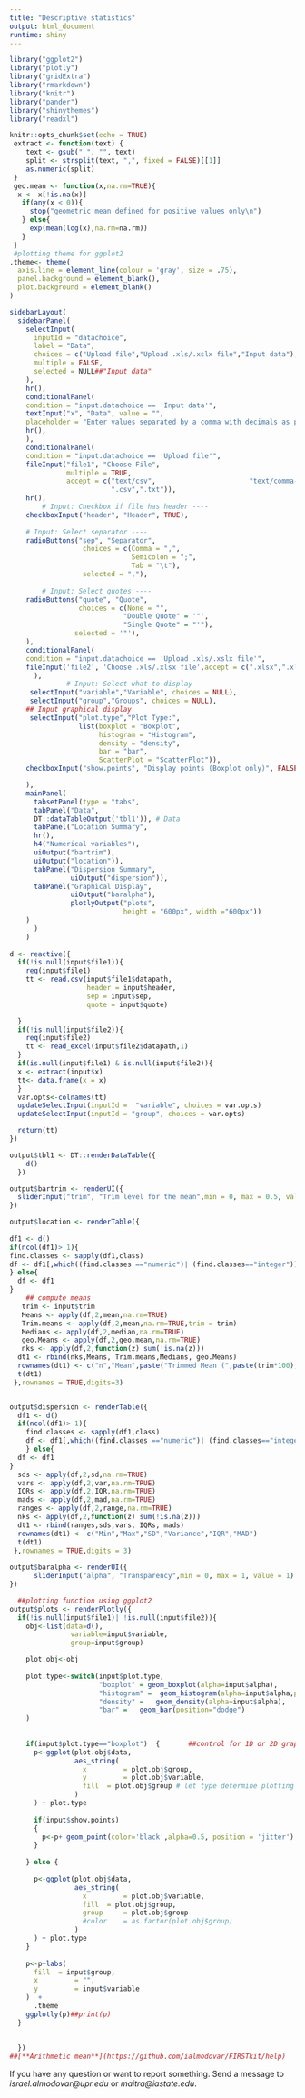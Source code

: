 ---
title: "Descriptive statistics"
output: html_document
runtime: shiny
---


```{r setup, include=FALSE}
library("ggplot2")
library("plotly")
library("gridExtra")
library("rmarkdown")
library("knitr")
library("pander")
library("shinythemes")
library("readxl")

knitr::opts_chunk$set(echo = TRUE)
 extract <- function(text) {
    text <- gsub(" ", "", text)
    split <- strsplit(text, ",", fixed = FALSE)[[1]]
    as.numeric(split)
 }
 geo.mean <- function(x,na.rm=TRUE){
  x <- x[!is.na(x)]
   if(any(x < 0)){
     stop("geometric mean defined for positive values only\n")
   } else{
     exp(mean(log(x),na.rm=na.rm))
   }
 }
 #plotting theme for ggplot2
.theme<- theme(
  axis.line = element_line(colour = 'gray', size = .75),
  panel.background = element_blank(),
  plot.background = element_blank()
)

```


```{r descriptive-stats, echo=FALSE}
sidebarLayout(
  sidebarPanel(
    selectInput(
      inputId = "datachoice",
      label = "Data",
      choices = c("Upload file","Upload .xls/.xslx file","Input data"),
      multiple = FALSE,
      selected = NULL##"Input data"
    ),
    hr(),
    conditionalPanel(
    condition = "input.datachoice == 'Input data'",
    textInput("x", "Data", value = "",
    placeholder = "Enter values separated by a comma with decimals as points, e.g. 1.2, 3.14, 3.1417, etc."),
    hr(),
    ),
    conditionalPanel(
    condition = "input.datachoice == 'Upload file'",
    fileInput("file1", "Choose File",
              multiple = TRUE,
              accept = c("text/csv",                       "text/comma-separated-values,text/plain",
                         ".csv",".txt")),
    hr(),
        # Input: Checkbox if file has header ----
    checkboxInput("header", "Header", TRUE),
        
    # Input: Select separator ----
    radioButtons("sep", "Separator",
                  choices = c(Comma = ",",
                              Semicolon = ";",
                              Tab = "\t"),
                  selected = ","),
        
        # Input: Select quotes ----
    radioButtons("quote", "Quote",
                 choices = c(None = "",
                            "Double Quote" = '"',
                            "Single Quote" = "'"),
                selected = '"'),
    ),
    conditionalPanel(
    condition = "input.datachoice == 'Upload .xls/.xslx file'",
    fileInput('file2', 'Choose .xls/.xlsx file',accept = c(".xlsx",".xls"))
      ),
              # Input: Select what to display
     selectInput("variable","Variable", choices = NULL),
     selectInput("group","Groups", choices = NULL),
    ## Input graphical display
     selectInput("plot.type","Plot Type:",
                 list(boxplot = "Boxplot", 
                      histogram = "Histogram", 
                      density = "density", 
                      bar = "bar",
                      ScatterPlot = "ScatterPlot")),
    checkboxInput("show.points", "Display points (Boxplot only)", FALSE)

    ),
    mainPanel(
      tabsetPanel(type = "tabs",
      tabPanel("Data", 
      DT::dataTableOutput('tbl1')), # Data  
      tabPanel("Location Summary",
      hr(),
      h4("Numerical variables"),
      uiOutput("bartrim"),
      uiOutput("location")),
      tabPanel("Dispersion Summary",
               uiOutput("dispersion")),
      tabPanel("Graphical Display",
               uiOutput("baralpha"),
               plotlyOutput("plots",
                            height = "600px", width ="600px"))
    )
      )
    )
  
d <- reactive({  
  if(!is.null(input$file1)){
    req(input$file1)
    tt <- read.csv(input$file1$datapath,
                   header = input$header,
                   sep = input$sep,
                   quote = input$quote)

  } 
  if(!is.null(input$file2)){
    req(input$file2)
    tt <- read_excel(input$file2$datapath,1)
  }
  if(is.null(input$file1) & is.null(input$file2)){
  x <- extract(input$x)
  tt<- data.frame(x = x)
  } 
  var.opts<-colnames(tt)
  updateSelectInput(inputId =  "variable", choices = var.opts)
  updateSelectInput(inputId = "group", choices = var.opts)

  return(tt)
})

output$tbl1 <- DT::renderDataTable({
    d()
  })

output$bartrim <- renderUI({
  sliderInput("trim", "Trim level for the mean",min = 0, max = 0.5, value = 0)
})

output$location <- renderTable({
  
df1 <- d()
if(ncol(df1)> 1){
find.classes <- sapply(df1,class)
df <- df1[,which((find.classes =="numeric")| (find.classes=="integer"))]
} else{
  df <- df1
}
    ## compute means
   trim <- input$trim
   Means <- apply(df,2,mean,na.rm=TRUE)
   Trim.means <- apply(df,2,mean,na.rm=TRUE,trim = trim)
   Medians <- apply(df,2,median,na.rm=TRUE)
   geo.Means <- apply(df,2,geo.mean,na.rm=TRUE)
   nks <- apply(df,2,function(z) sum(!is.na(z)))
  dt1 <- rbind(nks,Means, Trim.means,Medians, geo.Means)
  rownames(dt1) <- c("n","Mean",paste("Trimmed Mean (",paste(trim*100),"%)",sep = ""),"Median","Geometric Mean")
  t(dt1)
 },rownames = TRUE,digits=3)


output$dispersion <- renderTable({
  df1 <- d()
  if(ncol(df1)> 1){
    find.classes <- sapply(df1,class)
    df <- df1[,which((find.classes =="numeric")| (find.classes=="integer"))]
    } else{
  df <- df1
}
  sds <- apply(df,2,sd,na.rm=TRUE)
  vars <- apply(df,2,var,na.rm=TRUE)
  IQRs <- apply(df,2,IQR,na.rm=TRUE)
  mads <- apply(df,2,mad,na.rm=TRUE)
  ranges <- apply(df,2,range,na.rm=TRUE)
  nks <- apply(df,2,function(z) sum(!is.na(z)))
  dt1 <- rbind(ranges,sds,vars, IQRs, mads)
  rownames(dt1) <- c("Min","Max","SD","Variance","IQR","MAD")
  t(dt1)
 },rownames = TRUE,digits = 3)
 
output$baralpha <- renderUI({
      sliderInput("alpha", "Transparency",min = 0, max = 1, value = 1)
})

  ##plotting function using ggplot2
output$plots <- renderPlotly({
  if(!is.null(input$file1)| !is.null(input$file2)){
    obj<-list(data=d(),
               variable=input$variable,
               group=input$group)

    plot.obj<-obj
    
    plot.type<-switch(input$plot.type,
                      "boxplot" = geom_boxplot(alpha=input$alpha),
                      "histogram" =  geom_histogram(alpha=input$alpha,position="identity"),
                      "density" =	geom_density(alpha=input$alpha),
                      "bar" =	geom_bar(position="dodge")
    )
    
    
    if(input$plot.type=="boxplot")	{		##control for 1D or 2D graphs
      p<-ggplot(plot.obj$data,
                aes_string(
                  x 		= plot.obj$group,
                  y 		= plot.obj$variable,
                  fill 	= plot.obj$group # let type determine plotting
                )
      ) + plot.type
      
      if(input$show.points)
      {
        p<-p+ geom_point(color='black',alpha=0.5, position = 'jitter')
      }
      
    } else {
      
      p<-ggplot(plot.obj$data,
                aes_string(
                  x 		= plot.obj$variable,
                  fill 	= plot.obj$group,
                  group 	= plot.obj$group
                  #color 	= as.factor(plot.obj$group)
                )
      ) + plot.type
    }
    
    p<-p+labs(
      fill 	= input$group,
      x 		= "",
      y 		= input$variable
    )  +
      .theme 
    ggplotly(p)##print(p)
  }
  
  
  })
##[**Arithmetic mean**](https://github.com/ialmodovar/FIRSTkit/help)

```

If you have any question or want to report something. Send a message to *israel.almodovar@upr.edu* or *maitra@iastate.edu*.
